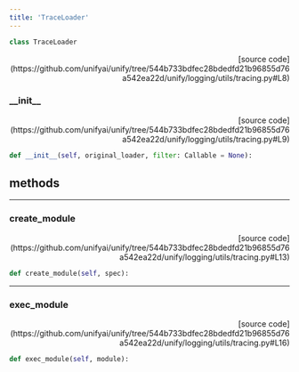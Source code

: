```yaml
---
title: 'TraceLoader'
---
```


```python
class TraceLoader
```

<p align="right">[source code](https://github.com/unifyai/unify/tree/544b733bdfec28bdedfd21b96855d76a542ea22d/unify/logging/utils/tracing.py#L8)</p>



### \_\_init\_\_

<p align="right">[source code](https://github.com/unifyai/unify/tree/544b733bdfec28bdedfd21b96855d76a542ea22d/unify/logging/utils/tracing.py#L9)</p>

```python
def __init__(self, original_loader, filter: Callable = None):
```



## methods

---

### create\_module

<p align="right">[source code](https://github.com/unifyai/unify/tree/544b733bdfec28bdedfd21b96855d76a542ea22d/unify/logging/utils/tracing.py#L13)</p>

```python
def create_module(self, spec):
```



---

### exec\_module

<p align="right">[source code](https://github.com/unifyai/unify/tree/544b733bdfec28bdedfd21b96855d76a542ea22d/unify/logging/utils/tracing.py#L16)</p>

```python
def exec_module(self, module):
```

